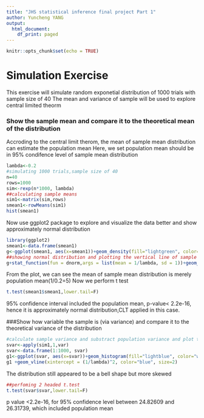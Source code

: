 ---
title: "JHS statistical inference final project Part 1"
author: Yuncheng YANG
output:
  html_document:
    df_print: paged
---

```{r setup, include=FALSE}
knitr::opts_chunk$set(echo = TRUE)
```

# Simulation Exercise
This exercise will simulate random exponetial distribution of 1000 trials with sample size of 40 
The mean and variance of sample will be used to explore central limited theorm

### Show the sample mean and compare it to the theoretical mean of the distribution
Accroding to the central limit therom, the mean of sample mean distribution can estimate the population mean
Here, we set population mean should be in 95% condifence level of sample mean distribution
```{r, echo=FALSE} 
lambda<-0.2
#simulating 1000 trials,sample size of 40
n=40
rows=1000
sim<-rexp(n*1000, lambda)
##calculating sample means 
sim1<-matrix(sim,rows)
smean1<-rowMeans(sim1)
hist(smean1)
```
Now use ggplot2 package to explore and visualize the data better and show approximately normal distribution
```{r, echo=FALSE}
library(ggplot2)
smean1<-data.frame(smean1)
g<-ggplot(smean1, aes(x=smean1))+geom_density(fill="lightgreen", color="white")
##showing normal distribution and plotting the vertical line of sample mean
g+stat_function(fun = dnorm,args = list(mean = 1/lambda, sd = 1))+geom_vline(xintercept = mean(smean1$smean1), color="blue", size=2)

```

From the plot, we can see the mean of sample mean distribution is merely population mean(1/0.2=5)
Now we perform t test
```{r, echo=TRUE}
t.test(smean1$smean1,lower.tail=F)
```

95% confidence interval included the population mean, p-value< 2.2e-16, hence it is approximately normal distribution,CLT applied in this case.

###Show how variable the sample is (via variance) and compare it to the theoretical variance of the distribution

```{r, echo=TRUE}
#calculate sample variance and substract population variance and plot the distribution
svar<-apply(sim1,1,var)
svar<-data.frame(1:1000, svar)
g1<-ggplot(svar, aes(x=svar))+geom_histogram(fill="lightblue", color="white")
g1 +geom_vline(xintercept = (1/lambda)^2, color="blue", size=2)

```
The distribution still appeared to be a bell shape but more skewed

```{r, echo=TRUE}
##perfoming 2 headed t.test
t.test(svar$svar,lower.tail=F)
```

p value <2.2e-16, for 95% confidence level between 24.82609 and 26.31739, which included population mean


